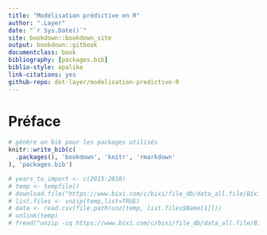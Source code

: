 ```yaml
---
title: "Modélisation prédictive en R"
author: ".Layer"
date: "`r Sys.Date()`"
site: bookdown::bookdown_site
output: bookdown::gitbook
documentclass: book
bibliography: [packages.bib]
biblio-style: apalike
link-citations: yes
github-repo: dot-layer/modelisation-predictive-R
---
```


# Préface

```r
# génère un bib pour les packages utilisés
knitr::write_bib(c(
  .packages(), 'bookdown', 'knitr', 'rmarkdown'
), 'packages.bib')
```

```r
# years_to_import <- c(2015:2018)
# temp <- tempfile()
# download.file("https://www.bixi.com/c/bixi/file_db/data_all.file/BixiMontrealRentals2018.zip",temp)
# list.files <- unzip(temp,list=TRUE)
# data <- read.csv(file.path(unz(temp, list.files$Name[1])))
# unlink(temp)
# fread("unzip -cq https://www.bixi.com/c/bixi/file_db/data_all.file/BixiMontrealRentals2018.zip")
```

